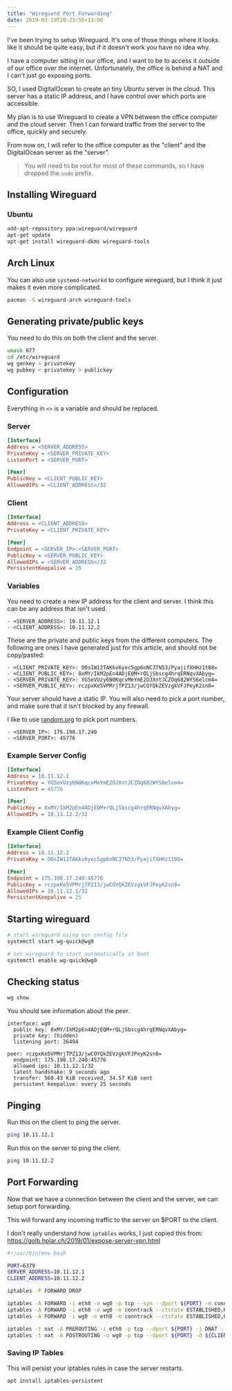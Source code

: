 ```yaml
---
title: "Wireguard Port Forwarding"
date: 2019-03-19T20:23:55+13:00
---
```


I've been trying to setup Wireguard. It's one of those things where it looks
like it should be quite easy, but if it doesn't work you have no idea why.

I have a computer sitting in our office, and I want to be to access it outside
of our office over the internet. Unfortunately, the office is behind a NAT and
I can't just go exposing ports.

SO, I used DigitalOcean to create an tiny Ubuntu server in the cloud. This
server has a static IP address, and I have control over which ports are
accessible.

My plan is to use Wireguard to create a VPN between the office computer and the
cloud server. Then I can forward traffic from the server to the office, quickly
and securely.

From now on, I will refer to the office computer as the "client" and the
DigitalOcean server as the "server".

> You will need to be root for most of these commands, so I have dropped the
> `sudo` prefix.

## Installing Wireguard 

### Ubuntu

``` bash
add-apt-repository ppa:wireguard/wireguard
apt-get update
apt-get install wireguard-dkms wireguard-tools
```

## Arch Linux

You can also use `systemd-networkd` to configure wireguard, but I think it just
makes it even more complicated.

``` bash
pacman -S wireguard-arch wireguard-tools
```

## Generating private/public keys

You need to do this on both the client and the server.

``` bash
umask 077
cd /etc/wireguard
wg genkey > privatekey
wg pubkey < privatekey > publickey
```

## Configuration

Everything in `<>` is a variable and should be replaced.

### Server

``` ini
[Interface]
Address = <SERVER_ADDRESS>
PrivateKey = <SERVER_PRIVATE_KEY>
ListenPort = <SERVER_PORT>

[Peer]
PublicKey = <CLIENT_PUBLIC_KEY>
AllowedIPs = <CLIENT_ADDRESS>/32
``` 

### Client

```ini
[Interface]
Address = <CLIENT_ADDRESS>
PrivateKey = <CLIENT_PRIVATE_KEY>

[Peer]
Endpoint = <SERVER_IP>:<SERVER_PORT>
PublicKey = <SERVER_PUBLIC_KEY>
AllowedIPs = <SERVER_ADDRESS>/32
PersistentKeepalive = 25
```

### Variables

You need to create a new IP address for the client and server. I think this can
be any address that isn't used.

```
- <SERVER_ADDRESS>: 10.11.12.1
- <CLIENT_ADDRESS>: 10.11.12.2
```

These are the private and public keys from the different computers. The
following are ones I have generated just for this article, and should not be
copy/pasted:

```
- <CLIENT_PRIVATE_KEY>: OOsIW12TAKkv6yec5gp6nNC3TN53/PyajifXHHz1t08=
- <CLIENT_PUBLIC_KEY>: 8xMY/IkM2pEn4ADjEQM+rQLjSbscg4hrqERNqvXAbyg=
- <SERVER_PRIVATE_KEY>: YGSeVUzy6N0KqcvMeYmE2OJXntJCZOq682WYS6elcm4=
- <SERVER_PUBLIC_KEY>: rczpxKe5VPMrjTPZ13/jwCOYQkZEVzgkVFJPeyK2sn8=
```

Your server should have a static IP. You will also need to pick a port number,
and make sure that it isn't blocked by any firewall.

I like to use
[random.org](https://www.random.org/integers/?num=1&min=5001&max=49151&col=5&base=10&format=html&rnd=new)
to pick port numbers.

```
- <SERVER_IP>: 175.198.17.240
- <SERVER_PORT>: 45776
```

### Example Server Config

``` ini
[Interface]
Address = 10.11.12.1
PrivateKey = YGSeVUzy6N0KqcvMeYmE2OJXntJCZOq682WYS6elcm4=
ListenPort = 45776

[Peer]
PublicKey = 8xMY/IkM2pEn4ADjEQM+rQLjSbscg4hrqERNqvXAbyg=
AllowedIPs = 10.11.12.2/32
```

### Example Client Config

``` ini
[Interface]
Address = 10.11.12.2
PrivateKey = OOsIW12TAKkv6yec5gp6nNC3TN53/PyajifXHHz1t08=

[Peer]
Endpoint = 175.198.17.240:45776
PublicKey = rczpxKe5VPMrjTPZ13/jwCOYQkZEVzgkVFJPeyK2sn8=
AllowedIPs = 10.11.12.1/32
PersistentKeepalive = 25
```

## Starting wireguard

``` bash
# start wireguard using our config file
systemctl start wg-quick@wg0

# set wireguard to start automatically at boot
systemctl enable wg-quick@wg0
```

## Checking status

``` bash
wg show
```

You should see information about the peer.

```
interface: wg0
  public key: 8xMY/IkM2pEn4ADjEQM+rQLjSbscg4hrqERNqvXAbyg=
  private key: (hidden)
  listening port: 36494

peer: rczpxKe5VPMrjTPZ13/jwCOYQkZEVzgkVFJPeyK2sn8=
  endpoint: 175.198.17.240:45776
  allowed ips: 10.11.12.1/32
  latest handshake: 9 seconds ago
  transfer: 560.43 KiB received, 34.57 KiB sent
  persistent keepalive: every 25 seconds
```

## Pinging

Run this on the client to ping the server.

``` bash
ping 10.11.12.1
```

Run this on the server to ping the client.

``` bash
ping 10.11.12.2
```

## Port Forwarding

Now that we have a connection between the client and the server, we can setup
port forwarding.

This will forward any incoming traffic to the server on $PORT to the client.

I don't really understand how `iptables` works, I just copied this from:
https://golb.hplar.ch/2019/01/expose-server-vpn.html

``` bash
#!/usr/bin/env bash

PORT=6379
SERVER_ADDRESS=10.11.12.1
CLIENT_ADDRESS=10.11.12.2

iptables -P FORWARD DROP

iptables -A FORWARD -i eth0 -o wg0 -p tcp --syn --dport ${PORT} -m conntrack --ctstate NEW -j ACCEPT
iptables -A FORWARD -i eth0 -o wg0 -m conntrack --ctstate ESTABLISHED,RELATED -j ACCEPT
iptables -A FORWARD -i wg0 -o eth0 -m conntrack --ctstate ESTABLISHED,RELATED -j ACCEPT

iptables -t nat -A PREROUTING -i eth0 -p tcp --dport ${PORT} -j DNAT --to-destination ${CLIENT_ADDRESS}
iptables -t nat -A POSTROUTING -o wg0 -p tcp --dport ${PORT} -d ${CLIENT_ADDRESS} -j SNAT --to-source ${SERVER_ADDRESS}
```

### Saving IP Tables

This will persist your iptables rules in case the server restarts.

``` bash
apt install iptables-persistent
```
